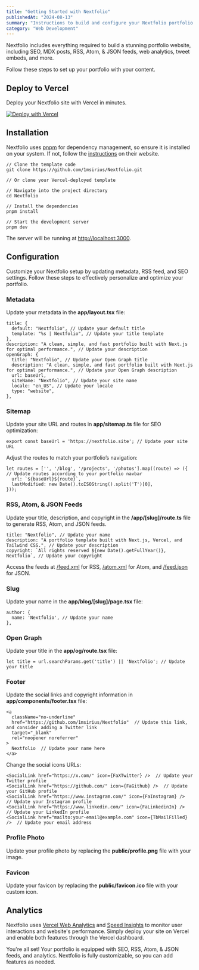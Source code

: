 ```yaml
---
title: "Getting Started with Nextfolio"
publishedAt: "2024-08-13"
summary: "Instructions to build and configure your Nextfolio portfolio."
category: "Web Development"
---
```


Nextfolio includes everything required to build a stunning portfolio website, including SEO, MDX posts, RSS, Atom, & JSON feeds, web analytics, tweet embeds, and more.

Follow these steps to set up your portfolio with your content.

## Deploy to Vercel

Deploy your Nextfolio site with Vercel in minutes.

[![Deploy with Vercel](https://vercel.com/button)](https://vercel.com/new/clone?repository-url=https%3A%2F%2Fgithub.com%2F1msirius%2FNextfolio)

## Installation

Nextfolio uses [pnpm](https://pnpm.io/) for dependency management, so ensure it is installed on your system. If not, follow the [instructions](https://pnpm.io/installation) on their website.

```
// Clone the template code
git clone https://github.com/1msirius/Nextfolio.git

// Or clone your Vercel-deployed template

// Navigate into the project directory
cd Nextfolio

// Install the dependencies
pnpm install

// Start the development server
pnpm dev
```

The server will be running at [http://localhost:3000](http://localhost:3000).

## Configuration

Customize your Nextfolio setup by updating metadata, RSS feed, and SEO settings. Follow these steps to effectively personalize and optimize your portfolio.

### Metadata

Update your metadata in the **app/layout.tsx** file:

```
title: {
  default: "Nextfolio", // Update your default title
  template: "%s | Nextfolio", // Update your title template
},
description: "A clean, simple, and fast portfolio built with Next.js for optimal performance.", // Update your description
openGraph: {
  title: "Nextfolio", // Update your Open Graph title
  description: "A clean, simple, and fast portfolio built with Next.js for optimal performance.", // Update your Open Graph description
  url: baseUrl,
  siteName: "Nextfolio", // Update your site name
  locale: "en_US", // Update your locale
  type: "website",
},
```

### Sitemap

Update your site URL and routes in **app/sitemap.ts** file for SEO optimization:

```
export const baseUrl = 'https://nextfolio.site'; // Update your site URL
```

Adjust the routes to match your portfolio’s navigation:

```
let routes = ['', '/blog', '/projects', '/photos'].map((route) => ({  // Update routes according to your portfolio navbar
  url: `${baseUrl}${route}`,
  lastModified: new Date().toISOString().split('T')[0],
}));
```

### RSS, Atom, & JSON Feeds

Update your title, description, and copyright in the **/app/[slug]/route.ts** file to generate RSS, Atom, and JSON feeds.

```
title: "Nextfolio", // Update your name
description: "A portfolio template built with Next.js, Vercel, and Tailwind CSS.", // Update your description
copyright: `All rights reserved ${new Date().getFullYear()}, Nextfolio`, // Update your copyright
```

Access the feeds at [/feed.xml](/feed.xml) for RSS, [/atom.xml](/atom.xml) for Atom, and [/feed.json](/feed.json) for JSON.

### Slug

Update your name in the **app/blog/[slug]/page.tsx** file:

```
author: {
  name: 'Nextfolio', // Update your name
},
```

### Open Graph

Update your title in the **app/og/route.tsx** file:

```
let title = url.searchParams.get('title') || 'Nextfolio'; // Update your title
```

### Footer

Update the social links and copyright information in **app/components/footer.tsx** file:

```
<a
  className="no-underline"
  href="https://github.com/1msirius/Nextfolio"  // Update this link, and consider adding a Twitter link
  target="_blank"
  rel="noopener noreferrer"
>
  Nextfolio  // Update your name here
</a>
```

Change the social icons URLs:

```
<SocialLink href="https://x.com/" icon={FaXTwitter} />  // Update your Twitter profile
<SocialLink href="https://github.com/" icon={FaGithub} />  // Update your GitHub profile
<SocialLink href="https://www.instagram.com/" icon={FaInstagram} />  // Update your Instagram profile
<SocialLink href="https://www.linkedin.com/" icon={FaLinkedinIn} />  // Update your LinkedIn profile
<SocialLink href="mailto:your-email@example.com" icon={TbMailFilled} />  // Update your email address
```

### Profile Photo

Update your profile photo by replacing the **public/profile.png** file with your image.

### Favicon

Update your favicon by replacing the **public/favicon.ico** file with your custom icon.

## Analytics

Nextfolio uses [Vercel Web Analytics](https://vercel.com/docs/analytics/quickstart) and [Speed Insights](https://vercel.com/docs/speed-insights/quickstart) to monitor user interactions and website's performance. Simply deploy your site on Vercel and enable both features through the Vercel dashboard.

You're all set! Your portfolio is equipped with SEO, RSS, Atom, & JSON feeds, and analytics. Nextfolio is fully customizable, so you can add features as needed.
